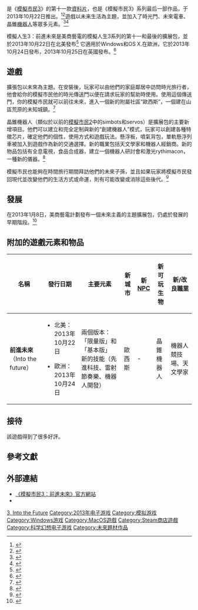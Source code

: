 {{roughtranslation|time=2017-04-02T05:03:52+00:00}}
{{noteTA
| G1=Games
| G2=Sim
}}
{{Infobox VG
| title=模擬市民3：前進未來
| english = The Sims 3: Into the Future
| image =
| developer= [[Maxis|EA Maxis]]<br />The Sims工作室
| publisher= [[美商藝電|美商藝電]]
| series = 《[[模拟人生系列|模擬市民]]》
| version =
| composer =
| released= {{vgrelease|NA|2013年10月22日 |EU|2013年10月24日}}
| genre= [[人生模擬遊戲|人生模擬]]
| modes= [[單人遊戲|單人遊戲]]
| platforms= [[Microsoft_Windows|Windows]]、[[Mac_OS_X|Mac OS X]]
}}

{{vgname|模擬市民3：前進未來|en=The Sims 3: Into the Future|cn=模拟人生3：前进未来|tw=模擬市民3：前進未來}}是《[[模擬市民3|模擬市民3]]》的第十一款[[資料片|資料片]]，也是《模擬市民3》系列最后一部作品，于2013年10月22日推出。<ref>{{cite web|url=http://simsvip.com/2013/05/06/future-themed-ep-last-game-for-sims-3-series/|title="Future Themed" EP, Last Game for Sims 3 Series|access-date=2015-04-03|archive-date=2013-05-09|archive-url=https://web.archive.org/web/20130509023705/http://simsvip.com/2013/05/06/future-themed-ep-last-game-for-sims-3-series/|dead-url=no}}</ref><ref>{{Cite web |url=http://store.steampowered.com/app/249180/?snr=1_7_7_230_150_1 |title=Steam 上的 The Sims 3 - Into the Future |date=2013年10月23日 |publisher=Steam |accessdate=2016-10-18 |archive-date=2016-10-27 |archive-url=https://web.archive.org/web/20161027003005/http://store.steampowered.com/app/249180/?snr=1_7_7_230_150_1 |dead-url=no }}</ref>遊戲以未来生活為主題，並加入了時光門、未來電車、晶錐[[机器人|機器人]]等眾多元素。<ref>{{Cite web|url = http://simsvip.com/2013/07/23/sims-3-into-the-future-fact-sheet-official-screens/|title = Sims 3 Into the Future Fact Sheet + Official Screens|date = July 23, 2013|accessdate = August 13, 2013|publisher = SimsVIP|archive-date = 2013-07-26|archive-url = https://web.archive.org/web/20130726220230/http://simsvip.com/2013/07/23/sims-3-into-the-future-fact-sheet-official-screens/|dead-url = no}}</ref><ref>{{Cite web|url = http://gb.thesims3.com/community/blog.html?blogid=513639|title = The Sims 3 Community Blog: Let's go...INTO THE FUTURE!!|date = July 30, 2013|accessdate = August 13, 2013|website = thesims3.com|publisher = Electronic Arts|archive-date = 2015-04-07|archive-url = https://web.archive.org/web/20150407015220/http://gb.thesims3.com/community/blog.html?blogid=513639|dead-url = no}}</ref>

模擬人生3：前進未來是美商藝電的模擬人生3系列的第十一和最後的擴展包，並於2013年10月22日在北美發布<ref>{{Cite web|url=https://simsvip.com/2013/05/06/future-themed-ep-last-game-for-sims-3-series/|title="Future Themed" EP, Last Game for Sims 3 Series|accessdate=2017-03-18|date=2013-05-06|last=SimsVIP|work=SimsVIP|archive-date=2020-12-02|archive-url=https://web.archive.org/web/20201202122901/https://simsvip.com/2013/05/06/future-themed-ep-last-game-for-sims-3-series/|dead-url=no}}</ref> 它適用於Windows和OS X.在歐洲，它於2013年10月24日發布，2013年10月25日在英國發布。<ref>{{Cite web|url=https://www.engadget.com/2013/07/23/the-sims-3-goes-back-back-to-the-future/|title=The Sims 3 goes back ... back to the future|accessdate=2017-03-18|work=Engadget|archive-date=2017-03-19|archive-url=https://web.archive.org/web/20170319023102/https://www.engadget.com/2013/07/23/the-sims-3-goes-back-back-to-the-future/|dead-url=no}}</ref>

== 遊戲 ==
擴張包以未來為主題。在安裝後，玩家可以由他們的家庭鄰居中訪問時光旅行者，他會給你的模擬市民他的時光傳送門以便在請求玩家的幫助時使用。使用這個傳送門，你的模擬市民就可以前往未來，進入一個新的附屬社區“歐西斯”，一個建在山區荒原的未知城鎮。<ref>{{Cite web|url=https://simsvip.com/2013/07/23/sims-3-into-the-future-140-trailer-screens/|title=Sims 3 Into the Future: 140 Trailer Screens|accessdate=2017-03-18|date=2013-07-23|last=SimsVIP|work=SimsVIP|archive-date=2021-01-21|archive-url=https://web.archive.org/web/20210121213126/https://simsvip.com/2013/07/23/sims-3-into-the-future-140-trailer-screens/|dead-url=no}}</ref>

晶錐機器人（類似於以前的[[模擬市民2|模擬市民2]]中的simbots和servos）是擴展包的主要新增項目。他們可以建立和完全定制與新的“創建機器人”模式，玩家可以創建各種特徵芯片，確定他們的個性，使用方式和遊戲玩法。懸浮板，噴氣背包，單軌懸浮列車被加入到遊戲作為新的交通選擇。新的職業包括天文學家和機器人經銷商。新的物品包括有全息電視，食品合成器，建立一個機器人研討會和激光rythimacon，一種新的儀器。<ref>{{Cite web|url=http://gb.thesims3.com/community/blog.html?blogid=513639|title=Let's go.. INTO THE FUTURE!!|accessdate=2017-03-18|work=gb.thesims3.com|archive-date=2015-04-07|archive-url=https://web.archive.org/web/20150407015220/http://gb.thesims3.com/community/blog.html?blogid=513639|dead-url=no}}</ref>

模擬市民也能夠在時間旅行期間拜訪他們的未來子孫，並且如果玩家將模擬市民發回現代並改變他們的生活方式或命運，則有可能改變或消除這些後代。<ref>{{Cite web|url=http://thesims.com/en_GB/the-sims-3-into-the-future|title=Electronic Arts. Retrieved August|accessdate=2013-08-13|author=Electronic Arts. Retrieved August|date=2013-08-13|publisher=thesims.com|deadurl=yes|archiveurl=https://archive.is/20130814000446/http://thesims.com/en_GB/the-sims-3-into-the-future|archivedate=2013年8月14日}}</ref>

== 發展 ==
在2013年1月8日，美商藝電計劃發布一個未來主義的主題擴展包，仍處於發展的早期階段。<ref>{{Cite web|url=http://www.maxis.com/ |title=Maxis Home Page |accessdate=2017-03-18 |date=1996-11-10 |deadurl=bot: unknown |archiveurl=https://web.archive.org/web/19961110065156/http://www.maxis.com/ |archivedate=1996-11-10 }}</ref>

== 附加的遊戲元素和物品 ==
{| class="wikitable"
!名稱
!發行日期
!主要元素
!新城市
!新[[NPC|NPC]]
!新可玩生物
!新/改良職業
|-
|'''前進未來'''（Into the future）
|
* 北美：2013年10月22日

* 歐洲：2013年10月24日
|兩個版本：「限量版」和「基本版」
新的技能（先進科技、雷射節奏樂、機器人開發）
|歐西斯
| -
|晶錐機器人
|機器人競技場、天文學家
|}

== 接待 ==
該遊戲得到了很多好評。
{{Video game reviews
| GR = 83.00%<ref>{{cite web|url=http://www.gamerankings.com/pc/725451-the-sims-3-into-the-future/index.html|title=The Sims 3: Into the Future|website=[[GameRankings|GameRankings]]|accessdate=July 9, 2016|archive-date=2013-11-05|archive-url=https://web.archive.org/web/20131105061753/http://www.gamerankings.com/pc/725451-the-sims-3-into-the-future/index.html|dead-url=no}}</ref>
| MC = 80%<ref>{{cite web|url=http://www.metacritic.com/game/pc/the-sims-3-into-the-future|title=The Sims 3: Into the Future|website=[[Metacritic|Metacritic]]|accessdate=July 9, 2016|archive-date=2013-10-19|archive-url=https://web.archive.org/web/20131019020943/http://www.metacritic.com/game/pc/the-sims-3-into-the-future|dead-url=no}}</ref>
| GameRev = 4.0/5<ref>{{cite web|url=http://www.gamerevolution.com/review/the-sims-3-into-the-future|title=The Sims 3 Into the Future Review|author=Nick Tan|website=[[Game_Revolution|Game Revolution]]|date=October 25, 2013|accessdate=July 9, 2016|archive-date=2014-08-21|archive-url=https://web.archive.org/web/20140821005745/http://www.gamerevolution.com/review/the-sims-3-into-the-future|dead-url=no}}</ref>
| GameZone = 7<ref>{{cite web|url=http://www.gamezone.com/reviews/the-sims-3-into-the-future-review-a-utopian-expansion|title=The Sims 3: Into the Future review: A utopian expansion|website=[[GameZone|GameZone]]|date=November 6, 2013|accessdate=July 9, 2016|archive-date=2016-07-04|archive-url=https://web.archive.org/web/20160704221834/http://www.gamezone.com/reviews/the-sims-3-into-the-future-review-a-utopian-expansion|dead-url=no}}</ref>
| rev1 = ''Lazygamer.net''
| rev1Score = 7.5<ref>{{cite web|url=http://www.lazygamer.net/general-news/the-sims-3-into-the-future-review-fire-up-the-delorean/|title=The Sims 3: Into the Future review – Fire up the DeLorean|website=Lazygamer.net|author=Zoe Hawkins|date=November 18, 2013|accessdate=July 9, 2016|archive-date=2015-10-02|archive-url=https://web.archive.org/web/20151002054901/http://www.lazygamer.net/general-news/the-sims-3-into-the-future-review-fire-up-the-delorean/|dead-url=no}}</ref>
|rev2 = ''WorthPlaying''
|rev2Score = 9.0/10<ref>{{cite web|url=http://worthplaying.com/article/2013/12/4/reviews/90863/|title=PC Review - 'The Sims 3: Into the Future'|author=Amanda Rhi "StormyDawn" Hale|website=WorthPlaying|date=December 4, 2013|accessdate=July 9, 2016|archive-date=2013-12-07|archive-url=https://web.archive.org/web/20131207135451/http://worthplaying.com/article/2013/12/4/reviews/90863/|dead-url=no}}</ref>
}}

== 參考文獻 ==
{{reflist}}

== 外部連結 ==

* [http://www.thesims3.com/game/ep11 《模擬市民3：前進未來》官方網站]{{Dead link|date=2018年6月 |bot=InternetArchiveBot |fix-attempted=no }} {{en}}
* {{wikia|sims|The Sims Wiki|The Sims 3: Into the Future|《模擬市民3：前進未來》}}{{en}}

{{The Sims series}}
{{Sim series}}

{{DEFAULTSORT:Sims 3, Into the Future}}
[[Category:模拟人生系列|3, Into the Future]]
[[Category:2013年电子游戏|Category:2013年电子游戏]]
[[Category:模拟游戏|Category:模拟游戏]]
[[Category:Windows游戏|Category:Windows游戏]]
[[Category:MacOS遊戲|Category:MacOS遊戲]]
[[Category:Steam商店遊戲|Category:Steam商店遊戲]]
[[Category:科学幻想电子游戏|Category:科学幻想电子游戏]]
[[Category:未來題材作品|Category:未來題材作品]]